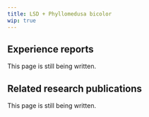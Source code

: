 ---
title: LSD + Phyllomedusa bicolor
wip: true
---

## Experience reports

This page is still being written.

## Related research publications

This page is still being written.

